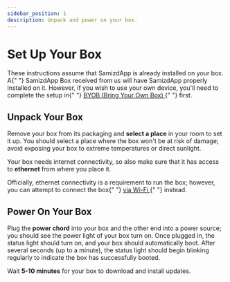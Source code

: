 ```yaml
---
sidebar_position: 1
description: Unpack and power on your box.
---
```



# Set Up Your Box

<InfoBox>
  These instructions assume that SamizdApp is already installed on your box. A{" "}
  <span style={{ fontStyle: "italic" }}>SamizdApp Box</span> received from us
  will have SamizdApp properly installed on it. However, if you wish to use your
  own device, you'll need to complete the setup in{" "}
  <a href="../advanced-setup/byob" target="_blank">
    BYOB (Bring Your Own Box)
  </a>{" "}
  first.
</InfoBox>

## Unpack Your Box

Remove your box from its packaging and **select a place** in your room to set
it up. You should select a place where the box won't be at risk of damage;
avoid exposing your box to extreme temperatures or direct sunlight.

Your box needs internet connectivity, so also make sure that it has access to
**ethernet** from where you place it.

<InfoBox>
  Officially, ethernet connectivity is a requirement to run the box; however,
  you can attempt to connect the box{" "}
  <a href="../advanced-setup/connect-wifi" target="_blank">
    via Wi-Fi
  </a>{" "}
  instead.
</InfoBox>

## Power On Your Box

Plug the **power chord** into your box and the other end into a power source;
you should see the power light of your box turn on. Once plugged in, the status
light should turn on, and your box should automatically boot. After several
seconds (up to a minute), the status light should begin blinking regularly to
indicate the box has successfully booted.

Wait **5-10 minutes** for your box to download and install updates.

